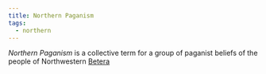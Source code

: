 ```yaml
---
title: Northern Paganism
tags:
  - northern
---
```


*Northern Paganism* is a collective term for a group of paganist beliefs of the
people of Northwestern [Betera](../../../locations/betera/index.mdx)
